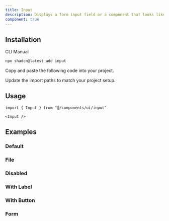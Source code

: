 ```yaml
---
title: Input
description: Displays a form input field or a component that looks like an input field.
component: true
---
```


<ComponentPreview
  name="input-demo"
  className="[&_input]:max-w-xs"
  description="A form input component."
/>

## Installation

<CodeTabs>

<TabsList>
  <TabsTrigger value="cli">CLI</TabsTrigger>
  <TabsTrigger value="manual">Manual</TabsTrigger>
</TabsList>
<TabsContent value="cli">

```bash
npx shadcn@latest add input
```

</TabsContent>

<TabsContent value="manual">

<Steps>

<Step>Copy and paste the following code into your project.</Step>

<ComponentSource name="input" />

<Step>Update the import paths to match your project setup.</Step>

</Steps>

</TabsContent>

</CodeTabs>

## Usage

```tsx
import { Input } from "@/components/ui/input"
```

```tsx
<Input />
```

## Examples

### Default

<ComponentPreview
  name="input-demo"
  className="[&_input]:max-w-xs"
  description="A form input component."
/>

### File

<ComponentPreview
  name="input-file"
  className="[&_input]:max-w-xs"
  description="A file input component."
/>

### Disabled

<ComponentPreview
  name="input-disabled"
  className="[&_input]:max-w-xs"
  description="A disabled input component."
/>

### With Label

<ComponentPreview
  name="input-with-label"
  className="[&_input]:max-w-xs"
  description="An input component with a label."
/>

### With Button

<ComponentPreview
  name="input-with-button"
  className="[&_input]:max-w-xs"
  description="An input component with a button."
/>

### Form

<ComponentPreview name="input-form" />
